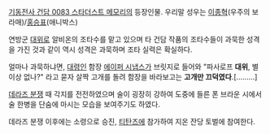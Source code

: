 [[기동전사 건담 0083 스타더스트 메모리]]의 등장인물. 우리말 성우는 [[이종혁]](우주의 보라매)/[[홍승표]](애니박스)

연방군 [[대위]]로 알비온의 조타수를 맡고 있으며 타 건담 작품의 조타수들이 과묵한 성격을 가진 것과 같이 역시 성격은 과묵하며 조타 실력은 확실하다.

얼마나 과묵하냐면, [[대령]]인 함장 [[에이퍼 시냅스]]가 브릿지로 들어와 "파사로프 '''대위''', 별 이상 없나?" 라고 묻자 살짝 고개를 돌려 함장을 바라보고는 '''고개만 끄덕였다'''.[.........] 

[[데라즈 분쟁]] 때 각지를 전전하였으며 술이 굉장히 강하여 도중에 들른 폰 브라운 시에서 술 한병을 단숨에 마시는 모습을 보여주기도 하였다.

데라즈 분쟁 이후에는 소령으로 승진, [[티탄즈]]에 참가하여 지온 잔당 토벌에 참여한다.
